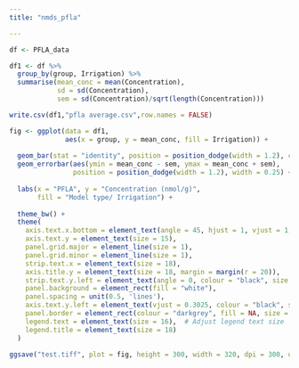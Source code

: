 ```yaml
---
title: "nmds_pfla"

---
```




```r

df <- PFLA_data

df1 <- df %>%
  group_by(group, Irrigation) %>%
  summarise(mean_conc = mean(Concentration),
            sd = sd(Concentration),
            sem = sd(Concentration)/sqrt(length(Concentration)))

write.csv(df1,"pfla average.csv",row.names = FALSE)

```

```r

fig <- ggplot(data = df1,
              aes(x = group, y = mean_conc, fill = Irrigation)) +
  
  geom_bar(stat = "identity", position = position_dodge(width = 1.2), color = "black") +  # Increase width for position_dodge
  geom_errorbar(aes(ymin = mean_conc - sem, ymax = mean_conc + sem), 
                position = position_dodge(width = 1.2), width = 0.25) +  # Adjust position_dodge width
  
  labs(x = "PFLA", y = "Concentration (nmol/g)",
       fill = "Model type/ Irrigation") +
  
  theme_bw() +
  theme(
    axis.text.x.bottom = element_text(angle = 45, hjust = 1, vjust = 1, size = 12, face = "bold"),
    axis.text.y = element_text(size = 15),
    panel.grid.major = element_line(size = 1),
    panel.grid.minor = element_line(size = 1),
    strip.text.x = element_text(size = 18),
    axis.title.y = element_text(size = 18, margin = margin(r = 20)),
    strip.text.y.left = element_text(angle = 0, colour = "black", size = 15),
    panel.background = element_rect(fill = "white"),
    panel.spacing = unit(0.5, 'lines'),
    axis.text.y.left = element_text(vjust = 0.3025, colour = "black", size = 15),
    panel.border = element_rect(colour = "darkgrey", fill = NA, size = 0.5),
    legend.text = element_text(size = 16),  # Adjust legend text size
    legend.title = element_text(size = 18)
  )

ggsave("test.tiff", plot = fig, height = 300, width = 320, dpi = 300, units = "mm")

```



